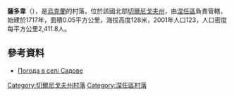 {{coord|50|47|11|N|31|53|19|E|scale:100000|display=title}}

'''薩多韋'''（{{lang-uk|Садове}}），是[[烏克蘭|烏克蘭]]的村落，位於該國北部[[切爾尼戈夫州|切爾尼戈夫州]]，由[[涅任區|涅任區]]負責管轄，始建於1717年，面積0.05平方公里，海拔高度128米，2001年人口123，人口密度每平方公里2,411.8人。

==參考資料==
* [http://weather.in.ua/ua/chernigovskaja/23156 Погода в селі Садове] {{Wayback|url=http://weather.in.ua/ua/chernigovskaja/23156 |date=20111220095354 }}

[[Category:切爾尼戈夫州村落|Category:切爾尼戈夫州村落]]
[[Category:涅任區村落|Category:涅任區村落]]


{{Chernihiv-geo-stub}}